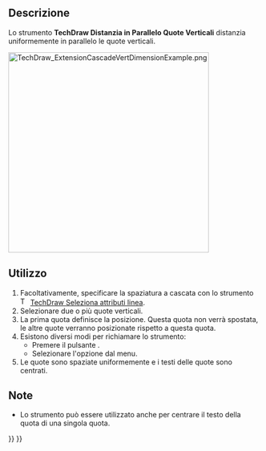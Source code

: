 <languages/>

{{Docnav/it
|[[TechDraw_ExtensionCascadeHorizDimension/it|Distanzia in Parallelo Quote Orizzontali]]
|[[TechDraw_ExtensionCascadeObliqueDimension/it|Distanzia in Parallelo Quote Oblique]]
|[[TechDraw_Workbench/it|TechDraw]]
|IconL=TechDraw_ExtensionCascadeHorizDimension.svg
|IconR=TechDraw_ExtensionCascadeObliqueDimension.svg
|IconC=Workbench_TechDraw.svg
}}

{{GuiCommand/it
|Name=TechDraw ExtensionCascadeVertDimension
|Name/it=TechDraw Distanzia in Parallelo Quote Verticali
|MenuLocation=TechDraw → Estensioni: Attributi/Modifiche → Distanzia in Parallelo Quote Verticali
|Workbenches=[[TechDraw_Workbench/it|TechDraw]]
|Shortcut=
|Version=0.20
|SeeAlso=[[TechDraw_ExtensionCascadeHorizDimension/it|TechDraw Distanzia in Parallelo Quote Orizzontali]], [[TechDraw_ExtensionCascadeObliqueDimension/it|TechDraw Distanzia in Parallelo Quote Oblique]]
}}

<span id="Description"></span>
==Descrizione==

Lo strumento '''TechDraw Distanzia in Parallelo Quote Verticali''' distanzia uniformemente in parallelo le quote verticali.

[[Image:TechDraw_ExtensionCascadeVertDimensionExample.png|400px]]
{{Caption|A destra le quote verticali equidistanti}}

<span id="Usage"></span>
==Utilizzo==

# Facoltativamente, specificare la spaziatura a cascata con lo strumento [[Image:TechDraw_ExtensionSelectLineAttributes.svg|16px]] [[TechDraw_ExtensionSelectLineAttributes/it|TechDraw Seleziona attributi linea]].
# Selezionare due o più quote verticali.
# La prima quota definisce la posizione. Questa quota non verrà spostata, le altre quote verranno posizionate rispetto a questa quota.
# Esistono diversi modi per richiamare lo strumento:
#* Premere il pulsante {{Button|[[Image:TechDraw_ExtensionCascadeVertDimension.svg|16px]] [[TechDraw_ExtensionCascadeVertDimension/it|Distanzia in Parallelo Quote Verticali]]}}.
#* Selezionare l'opzione {{MenuCommand|TechDraw → Estensioni: Attributi/Modifiche → [[Image:TechDraw_ExtensionCascadeVertDimension.svg|16px]] Distanzia in Parallelo Quote Verticali}} dal menu.
# Le quote sono spaziate uniformemente e i testi delle quote sono centrati.

<span id="Notes"></span>
==Note==

* Lo strumento può essere utilizzato anche per centrare il testo della quota di una singola quota.


{{Docnav/it
|[[TechDraw_ExtensionCascadeHorizDimension/it|Distanzia in Parallelo Quote Orizzontali]]
|[[TechDraw_ExtensionCascadeObliqueDimension/it|Distanzia in Parallelo Quote Oblique]]
|[[TechDraw_Workbench/it|TechDraw]]
|IconL=TechDraw_ExtensionCascadeHorizDimension.svg
|IconR=TechDraw_ExtensionCascadeObliqueDimension.svg
|IconC=Workbench_TechDraw.svg
}}

{{TechDraw_Tools_navi{{#translation:}}}}
{{Userdocnavi{{#translation:}}}}